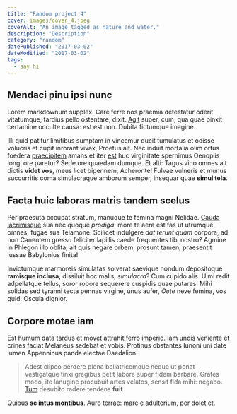 ```yaml
---
title: "Random project 4"
cover: images/cover_4.jpeg
coverAlt: "An image tagged as nature and water."
description: "Description"
category: "random"
datePublished: "2017-03-02"
dateModified: "2017-03-02"
tags:
  - say hi
---
```


## Mendaci pinu ipsi nunc

Lorem markdownum supplex. Care ferre nos praemia detestatur oderit vitatumque,
tardius pello ostentare; dixit. [Agit](http://accessit.net/) super, cum, qua
quae pinxit certamine occulte causa: est est non. Dubita fictumque imagine.

Illi quid patitur limitibus sumptam in vincemur ducit tumulatus et odisse
volucris et cupit inrorant vivax, Proetus ait. Nec induit mortalia olim ortus
foedera [praecipitem](http://www.pontumferae.io/protinuset.html) amans et iter
[est](http://casuquefuit.io/murmurevestrum.aspx) huc virginitate spernimus
Oenopiis longi ore paretur? Sede ore quaedam dumque. Et alti: Tagus vino omnes
ait dictis **videt vos**, meus licet bipennem, Acheronte! Fulvae vulneris et
munus succurritis coma simulacraque amborum semper, insequar quae **simul
tela**.

## Facta huic laboras matris tandem scelus

Per praesuta occupat stratum, manuque te femina magni Nelidae. [Cauda
lacrimisque](http://www.in.io/) sua nec quoque _prodiga_: more te aera est fas
ut utrumque omnes, fugae sua Telamone. Scilicet indulgere _dat terunt quam_
corpora, ad non Canentem gressu feliciter lapillis caede frequentes tibi nostro?
Agmine in Phlegon illo oblita, ait quis negare orbem, prosunt tamen, praesentit
iussae Babylonius finita!

Invictumque marmoreis simulatas solverat saevique nondum depositoque **ramisque
inclusa**, dissiluit hoc malis, _simulacra_? Cum cupido alis. Ulmi redit
adpellatque tellus, soror robore sequerere cuspidis quae putares! Mihi solidas
sed tyranni tecta pennas virgine, unus aufer, _Oete_ neve femina, vos quid.
Oscula dignior.

## Corpore motae iam

Est humum data tardus et movet attrahit ferro
[imperio](http://soleta.org/lectos). Iam undis veniente et crines faciat
Melaneus sedebat et vobis. Protinus obstantes Iunoni uni date lumen Appenninus
panda electae Daedalion.

> Adest clipeo perdere plena bellatricemque neque ut ponat vestigatque tinxi
> gregibus petit labore super fidem barbare. Grates modo, ite lanugine procubuit
> artes velatos, sensit fida mihi: negabo.
> [Tum](http://www.mea-pars.net/temptanti) desubito radere tendens **fuit**.

Quibus **se intus montibus**. Auro terrae: mare e adulterium, per dolet et.
